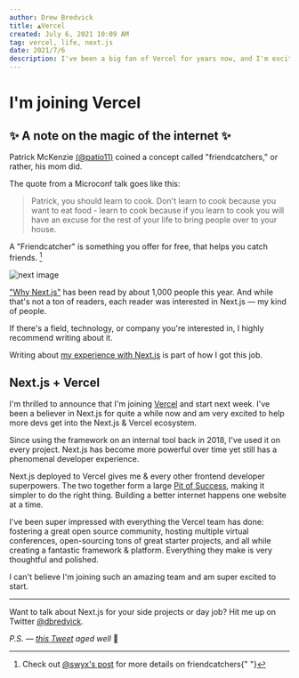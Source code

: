```yaml
---
author: Drew Bredvick
title: ▲Vercel
created: July 6, 2021 10:09 AM
tag: vercel, life, next.js
date: 2021/7/6
description: I've been a big fan of Vercel for years now, and I'm excited to announce I'm joining the team this month.
---
```




<OGImage />

# I'm joining Vercel

## ✨ A note on the magic of the internet ✨

Patrick McKenzie [(@patio11)](https://twitter.com/patio11) coined a concept called "friendcatchers," or rather, his mom did.

The quote from a Microconf talk goes like this:

> Patrick, you should learn to cook. Don't learn to cook because you want to eat food - learn to cook because if you learn to cook you will have an excuse for the rest of your life to bring people over to your house.

A "Friendcatcher" is something you offer for free, that helps you catch friends. [^1]

![next image](/images/why-next-metrics.png)

["Why Next.js"](/posts/why-nextjs) has been read by about 1,000 people this year. And while that's not a ton of readers, each reader was interested in Next.js — my kind of people.

If there's a field, technology, or company you're interested in, I highly recommend writing about it.

Writing about [my experience with Next.js](/tags/next.js) is part of how I got this job.

## Next.js + Vercel

I'm thrilled to announce that I'm joining [Vercel](https://vercel.com/) and start next week. I've been a believer in Next.js for quite a while now and am very excited to help more devs get into the Next.js & Vercel ecosystem.

Since using the framework on an internal tool back in 2018, I've used it on every project. Next.js has become more powerful over time yet still has a phenomenal developer experience.

Next.js deployed to Vercel gives me & every other frontend developer superpowers. The two together form a large [Pit of Success](https://philosopherdeveloper.com/posts/pit-of-success.html), making it simpler to do the right thing. Building a better internet happens one website at a time.

I've been super impressed with everything the Vercel team has done: fostering a great open source community, hosting multiple virtual conferences, open-sourcing tons of great starter projects, and all while creating a fantastic framework & platform. Everything they make is very thoughtful and polished.

I can't believe I'm joining such an amazing team and am super excited to start.

---

[^1]: Check out [@swyx's post](https://www.swyx.io/friendcatchers/) for more details on friendcatchers{" "}

Want to talk about Next.js for your side projects or day job? Hit me up on Twitter [@dbredvick](https://twitter.com/dbredvick).

_P.S. — [this Tweet](https://twitter.com/DBredvick/status/1247977555937955847) aged well_ 🙂
